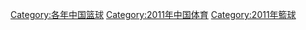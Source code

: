 [[Category:各年中国篮球|Category:各年中国篮球]]
[[Category:2011年中国体育|Category:2011年中国体育]]
[[Category:2011年籃球|Category:2011年籃球]]